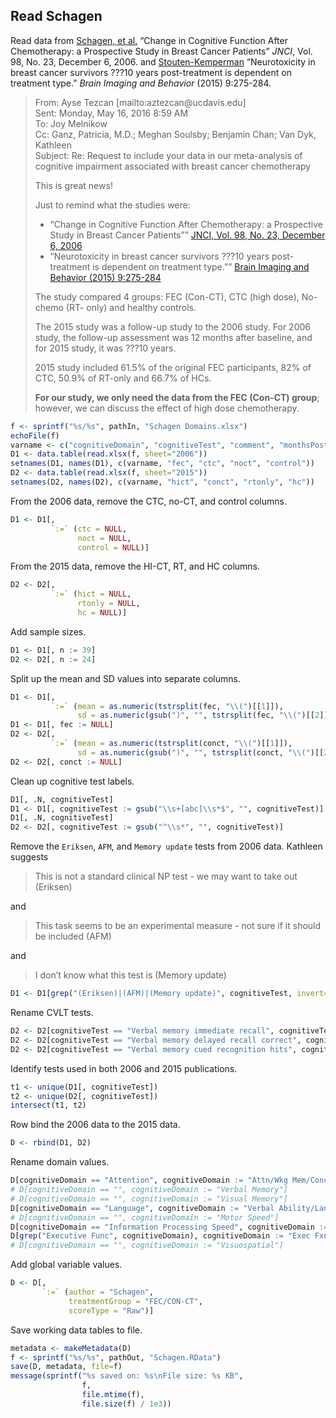 ## Read Schagen

Read data from 
[Schagen, et al.](http://www.ncbi.nlm.nih.gov/pubmed/17148777)
"Change in Cognitive Function After Chemotherapy: a Prospective Study in Breast Cancer Patients"
*JNCI*,
Vol. 98, No. 23, December 6, 2006.
and
[Stouten-Kemperman](http://www.ncbi.nlm.nih.gov/pubmed/24858488)
"Neurotoxicity in breast cancer survivors ???10 years post-treatment is dependent on treatment type."
*Brain Imaging and Behavior*
(2015) 9:275-284.

> From: Ayse Tezcan [mailto:aztezcan@ucdavis.edu]   
> Sent: Monday, May 16, 2016 8:59 AM  
> To: Joy Melnikow  
> Cc: Ganz, Patricia, M.D.; Meghan Soulsby; Benjamin Chan; Van Dyk, Kathleen  
> Subject: Re: Request to include your data in our meta-analysis of cognitive
> impairment  associated with breast cancer chemotherapy
> 
> This is great news!
> 
> Just to remind what the studies were:
> 
> * "Change in Cognitive Function After Chemotherapy: a Prospective Study in Breast Cancer Patients"" [JNCI, Vol. 98, No. 23, December 6, 2006](http://www.ncbi.nlm.nih.gov/pubmed/17148777)
> * "Neurotoxicity in breast cancer survivors ???10 years post-treatment is dependent on treatment type."" [Brain Imaging and Behavior (2015) 9:275-284](http://www.ncbi.nlm.nih.gov/pubmed/24858488)
> 
> The study compared 4 groups: FEC (Con-CT), CTC (high dose), No-chemo (RT-
> only) and healthy controls.
> 
> The 2015 study was a follow-up study to the 2006 study. For 2006 study, the
> follow-up assessment was 12 months after baseline, and for 2015 study, it
> was ???10 years.
> 
> 2015 study included 61.5% of the original FEC participants, 82% of CTC,
> 50.9% of RT-only and 66.7% of HCs.
> 
> **For our study, we only need the data from the FEC (Con-CT) group**; however,
> we can discuss the effect of high dose chemotherapy.

```{r}
f <- sprintf("%s/%s", pathIn, "Schagen Domains.xlsx")
echoFile(f)
varname <- c("cognitiveDomain", "cognitiveTest", "comment", "monthsPostTx")
D1 <- data.table(read.xlsx(f, sheet="2006"))
setnames(D1, names(D1), c(varname, "fec", "ctc", "noct", "control"))
D2 <- data.table(read.xlsx(f, sheet="2015"))
setnames(D2, names(D2), c(varname, "hict", "conct", "rtonly", "hc"))
```

From the 2006 data, remove the CTC, no-CT, and control columns.

```{r}
D1 <- D1[,
         `:=` (ctc = NULL,
               noct = NULL,
               control = NULL)]
```

From the 2015 data, remove the HI-CT, RT, and HC columns.

```{r}
D2 <- D2[,
         `:=` (hict = NULL,
               rtonly = NULL,
               hc = NULL)]
```

Add sample sizes.

```{r}
D1 <- D1[, n := 39]
D2 <- D2[, n := 24]
```

Split up the mean and SD values into separate columns.

```{r}
D1 <- D1[, 
         `:=` (mean = as.numeric(tstrsplit(fec, "\\(")[[1]]),
               sd = as.numeric(gsub(")", "", tstrsplit(fec, "\\(")[[2]])))]
D1 <- D1[, fec := NULL]
D2 <- D2[, 
         `:=` (mean = as.numeric(tstrsplit(conct, "\\(")[[1]]),
               sd = as.numeric(gsub(")", "", tstrsplit(conct, "\\(")[[2]])))]
D2 <- D2[, conct := NULL]
```

Clean up cognitive test labels.

```{r}
D1[, .N, cognitiveTest]
D1 <- D1[, cognitiveTest := gsub("\\s+[abc]\\s*$", "", cognitiveTest)]
D1[, .N, cognitiveTest]
D2 <- D2[, cognitiveTest := gsub("^\\s*", "", cognitiveTest)]
```

Remove the `Eriksen`, `AFM`, and `Memory update` tests from 2006 data.
Kathleen suggests

> This is not a standard clinical NP test - we may want to take out (Eriksen)

and

> This task seems to be an experimental measure - not sure if it should be included (AFM)

and

> I don't know what this test is (Memory update)

```{r}
D1 <- D1[grep("(Eriksen)|(AFM)|(Memory update)", cognitiveTest, invert=TRUE)]
```

Rename CVLT tests.

```{r}
D2 <- D2[cognitiveTest == "Verbal memory immediate recall", cognitiveTest := "CVLT recall"]
D2 <- D2[cognitiveTest == "Verbal memory delayed recall correct", cognitiveTest := "CVLT delayed recall"]
D2 <- D2[cognitiveTest == "Verbal memory cued recognition hits", cognitiveTest := "CVLT recognition"]
```

Identify tests used in both 2006 and 2015 publications.

```{r}
t1 <- unique(D1[, cognitiveTest])
t2 <- unique(D2[, cognitiveTest])
intersect(t1, t2)
```

Row bind the 2006 data to the 2015 data.

```{r}
D <- rbind(D1, D2)
```

Rename domain values.

```{r}
D[cognitiveDomain == "Attention", cognitiveDomain := "Attn/Wkg Mem/Concentration"]
# D[cognitiveDomain == "", cognitiveDomain := "Verbal Memory"]
# D[cognitiveDomain == "", cognitiveDomain := "Visual Memory"]
D[cognitiveDomain == "Language", cognitiveDomain := "Verbal Ability/Language"]
# D[cognitiveDomain == "", cognitiveDomain := "Motor Speed"]
D[cognitiveDomain == "Information Processing Speed", cognitiveDomain := "Information Proc Speed"]
D[grep("Executive Func", cognitiveDomain), cognitiveDomain := "Exec Fxn"]
# D[cognitiveDomain == "", cognitiveDomain := "Visuospatial"]
```

Add global variable values.

```{r}
D <- D[,
       `:=` (author = "Schagen",
             treatmentGroup = "FEC/CON-CT",
             scoreType = "Raw")]
```

Save working data tables to file.

```{r}
metadata <- makeMetadata(D)
f <- sprintf("%s/%s", pathOut, "Schagen.RData")
save(D, metadata, file=f)
message(sprintf("%s saved on: %s\nFile size: %s KB", 
                f,
                file.mtime(f),
                file.size(f) / 1e3))
```
